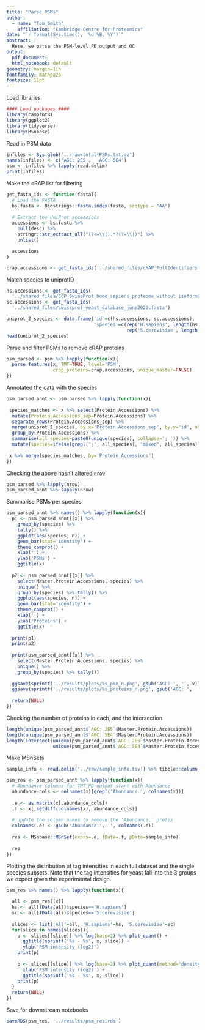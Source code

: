 ```yaml
---
title: "Parse PSMs"
author:
  - name: "Tom Smith"
    affiliation: "Cambridge Centre for Proteomics"
date: "`r format(Sys.time(), '%d %B, %Y')`"
abstract: | 
  Here, we parse the PSM-level PD output and QC
output:
  pdf_document:
  html_notebook: default
geometry: margin=1in
fontfamily: mathpazo
fontsize: 11pt
---
```


Load libraries
```r

#### Load packages ####
library(camprotR)
library(ggplot2)
library(tidyverse)
library(MSnbase)
```

Read in PSM data
```r
infiles <- Sys.glob('../raw/total*PSMs.txt.gz')
names(infiles) <- c('AGC: 2E5',  'AGC: 5E4')
psm <- infiles %>% lapply(read.delim)
print(infiles)
```

Make the cRAP list for filtering
```r
get_fasta_ids <- function(fasta){
  # Load the FASTA 
  bs.fasta <- Biostrings::fasta.index(fasta, seqtype = "AA")
  
  # Extract the UniProt accessions 
  accessions <- bs.fasta %>% 
    pull(desc) %>% 
    stringr::str_extract_all("(?<=\\|).*?(?=\\|)") %>% 
    unlist()

  accessions
}

crap.accessions <- get_fasta_ids('../shared_files/cRAP_FullIdentifiers.fasta')


```

Match species to uniprotID
```r
hs.accessions <- get_fasta_ids(
  '../shared_files/CCP_SwissProt_homo_sapiens_proteome_without_isoforms_20180409.fasta')
sc.accessions <- get_fasta_ids(
  '../shared_files/swissprot_yeast_database_june2020.fasta')

uniprot_2_species <- data.frame('id'=c(hs.accessions, sc.accessions),
                                'species'=c(rep('H.sapiens', length(hs.accessions)),
                                            rep('S.cerevisiae', length(sc.accessions))))
head(uniprot_2_species)
```

Parse and filter PSMs to remove cRAP proteins
```r
psm_parsed <- psm %>% lapply(function(x){
  parse_features(x, TMT=TRUE, level='PSM',
                 crap_proteins=crap.accessions, unique_master=FALSE)
})
```


Annotated the data with the species
```r
psm_parsed_annt <- psm_parsed %>% lapply(function(x){
  
 species_matches <- x %>% select(Protein.Accessions) %>%
  mutate(Protein.Accessions_sep=Protein.Accessions) %>%
  separate_rows(Protein.Accessions_sep) %>%
  merge(uniprot_2_species, by.x='Protein.Accessions_sep', by.y='id', all.x=TRUE) %>%
  group_by(Protein.Accessions) %>%
  summarise(all_species=paste0(unique(species), collapse='; ')) %>%
  mutate(species=ifelse(grepl(';', all_species), 'mixed', all_species))
 
 x %>% merge(species_matches, by='Protein.Accessions')
})
```
Checking the above hasn't altered `nrow`
```r
psm_parsed %>% lapply(nrow)
psm_parsed_annt %>% lapply(nrow)
```

Summarise PSMs per species
```r
psm_parsed_annt %>% names() %>% lapply(function(x){
  p1 <- psm_parsed_annt[[x]] %>%
    group_by(species) %>%
    tally() %>%
    ggplot(aes(species, n)) +
    geom_bar(stat='identity') +
    theme_camprot() +
    xlab('') +
    ylab('PSMs') +
    ggtitle(x)
  
  p2 <- psm_parsed_annt[[x]] %>%
    select(Master.Protein.Accessions, species) %>%
    unique() %>%
    group_by(species) %>% tally() %>%
    ggplot(aes(species, n)) +
    geom_bar(stat='identity') +
    theme_camprot() +
    xlab('') +
    ylab('Proteins') +
    ggtitle(x)
  
  print(p1)
  print(p2)
  
  print(psm_parsed_annt[[x]] %>%
    select(Master.Protein.Accessions, species) %>%
    unique() %>%
    group_by(species) %>% tally())
  
  ggsave(sprintf('../results/plots/%s_psm_n.png', gsub('AGC: ', '', x)), p1)
  ggsave(sprintf('../results/plots/%s_proteins_n.png', gsub('AGC: ', '', x)), p2)
  
  return(NULL)
})
```
Checking the number of proteins in each, and the intersection
```r
length(unique(psm_parsed_annt$`AGC: 2E5`$Master.Protein.Accessions))
length(unique(psm_parsed_annt$`AGC: 5E4`$Master.Protein.Accessions))
length(intersect(unique(psm_parsed_annt$`AGC: 2E5`$Master.Protein.Accessions),
                 unique(psm_parsed_annt$`AGC: 5E4`$Master.Protein.Accessions)))
```


Make MSnSets
```r

sample_info <- read.delim('../raw/sample_info.tsv') %>% tibble::column_to_rownames('tag')

psm_res <- psm_parsed_annt %>% lapply(function(x){
  # Abundance columns for TMT PD-output start with Abundance 
  abundance_cols <- colnames(x)[grepl('Abundance.', colnames(x))]
  
  .e <- as.matrix(x[,abundance_cols])
  .f <- x[,setdiff(colnames(x), abundance_cols)]
  
  # update the column names to remove the 'Abundance.` prefix
  colnames(.e) <- gsub('Abundance.', '', colnames(.e))
  
  res <- MSnbase::MSnSet(exprs=.e, fData=.f, pData=sample_info)
  
  res
})
```

Plotting the distribution of tag intensities in each full dataset and the single species subsets. Note that the tag intensities for yeast fall into the 3 groups we expect given the experimental design.
```r

psm_res %>% names() %>% lapply(function(x){
  
  all <- psm_res[[x]]
  hs <- all[fData(all)$species=='H.sapiens']
  sc <- all[fData(all)$species=='S.cerevisiae']
  
  slices <- list('All'=all, 'H.sapiens'=hs, 'S.cerevisiae'=sc)
  for(slice in names(slices)){
    p <- slices[[slice]] %>% log(base=2) %>% plot_quant() +
      ggtitle(sprintf('%s - %s', x, slice)) +
      ylab('PSM intensity (log2)')
    print(p)
    
    p <- slices[[slice]] %>% log(base=2) %>% plot_quant(method='density') +
      xlab('PSM intensity (log2)') +
      ggtitle(sprintf('%s - %s', x, slice))
    print(p)
  }
  return(NULL)
})

```




Save for downstream notebooks
```r
saveRDS(psm_res, '../results/psm_res.rds')
```



